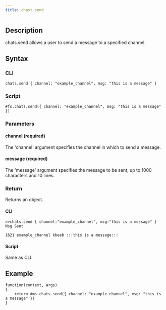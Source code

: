 ```yaml
---
title: chast.send
---
```


## Description

chats.send allows a user to send a message to a specified channel.

## Syntax

### CLI

```
chats.send { channel: "example_channel", msg: "this is a message" }
```

### Script

```
#fs.chats.send({ channel: "example_channel", msg: "this is a message" })
```

### Parameters

#### channel (required)

The 'channel' argument specifies the channel in which to send a message.

#### message (required)

The 'message' argument specifies the message to be sent, up to 1000 characters and 10 lines.

### Return

Returns an object.

#### CLI

```
>>chats.send { channel:"example_channel", msg:"this is a message" }
Msg Sent

1621 example_channel kbeeb :::this is a message:::
```

#### Script

Same as CLI.

## Example

```
function(context, args)
{
	return #ms.chats.send({ channel: "example_channel", msg: "this is a message" })
}

```
